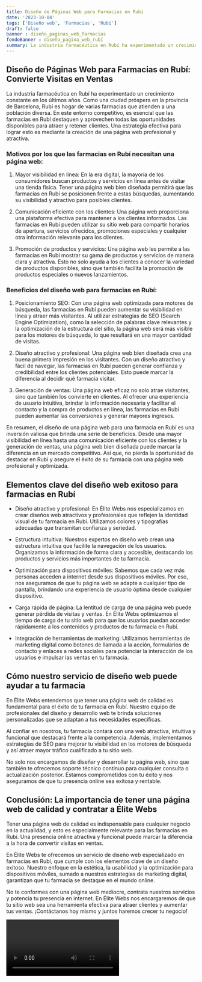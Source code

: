 ```yaml
---
title: Diseño de Páginas Web para Farmacias en Rubí
date: '2023-10-04'
tags: ['Diseño web', 'Farmacias', 'Rubí']
draft: false
banner : diseño_paginas_web_farmacias
fondoBanner : diseño_pagina_web_rubí
summary: La industria farmacéutica en Rubí ha experimentado un crecimiento constante en los últimos años. Como una ciudad próspera en la provincia de Barcelona, Rubí es hogar de varias farmacias que atienden a una población diversa. En este entorno competitivo, es esencial que las farmacias en Rubí destaquen y aprovechen todas las oportunidades disponibles para atraer y retener clientes. Una estrategia efectiva para lograr esto es mediante la creación de una página web profesional y atractiva.
---
```


## Diseño de Páginas Web para Farmacias en Rubí: Convierte Visitas en Ventas 

La industria farmacéutica en Rubí ha experimentado un crecimiento constante en los últimos años. Como una ciudad próspera en la provincia de Barcelona, Rubí es hogar de varias farmacias que atienden a una población diversa. En este entorno competitivo, es esencial que las farmacias en Rubí destaquen y aprovechen todas las oportunidades disponibles para atraer y retener clientes. Una estrategia efectiva para lograr esto es mediante la creación de una página web profesional y atractiva.

### Motivos por los que las farmacias en Rubí necesitan una página web:

1. Mayor visibilidad en línea: En la era digital, la mayoría de los consumidores buscan productos y servicios en línea antes de visitar una tienda física. Tener una página web bien diseñada permitirá que las farmacias en Rubí se posicionen frente a estas búsquedas, aumentando su visibilidad y atractivo para posibles clientes.

2. Comunicación eficiente con los clientes: Una página web proporciona una plataforma efectiva para mantener a los clientes informados. Las farmacias en Rubí pueden utilizar su sitio web para compartir horarios de apertura, servicios ofrecidos, promociones especiales y cualquier otra información relevante para los clientes.

3. Promoción de productos y servicios: Una página web les permite a las farmacias en Rubí mostrar su gama de productos y servicios de manera clara y atractiva. Esto no solo ayuda a los clientes a conocer la variedad de productos disponibles, sino que también facilita la promoción de productos especiales o nuevos lanzamientos.

### Beneficios del diseño web para farmacias en Rubí:

1. Posicionamiento SEO: Con una página web optimizada para motores de búsqueda, las farmacias en Rubí pueden aumentar su visibilidad en línea y atraer más visitantes. Al utilizar estrategias de SEO (Search Engine Optimization), como la selección de palabras clave relevantes y la optimización de la estructura del sitio, la página web será más visible para los motores de búsqueda, lo que resultará en una mayor cantidad de visitas.

2. Diseño atractivo y profesional: Una página web bien diseñada crea una buena primera impresión en los visitantes. Con un diseño atractivo y fácil de navegar, las farmacias en Rubí pueden generar confianza y credibilidad entre los clientes potenciales. Esto puede marcar la diferencia al decidir qué farmacia visitar.

3. Generación de ventas: Una página web eficaz no solo atrae visitantes, sino que también los convierte en clientes. Al ofrecer una experiencia de usuario intuitiva, brindar la información necesaria y facilitar el contacto y la compra de productos en línea, las farmacias en Rubí pueden aumentar las conversiones y generar mayores ingresos.

En resumen, el diseño de una página web para una farmacia en Rubí es una inversión valiosa que brinda una serie de beneficios. Desde una mayor visibilidad en línea hasta una comunicación eficiente con los clientes y la generación de ventas, una página web bien diseñada puede marcar la diferencia en un mercado competitivo. Así que, no pierda la oportunidad de destacar en Rubí y asegure el éxito de su farmacia con una página web profesional y optimizada.

<GifSeo />

<Cta />

## Elementos clave del diseño web exitoso para farmacias en Rubí

- Diseño atractivo y profesional: En Élite Webs nos especializamos en crear diseños web atractivos y profesionales que reflejen la identidad visual de tu farmacia en Rubí. Utilizamos colores y tipografías adecuadas que transmitan confianza y seriedad.

- Estructura intuitiva: Nuestros expertos en diseño web crean una estructura intuitiva que facilite la navegación de los usuarios. Organizamos la información de forma clara y accesible, destacando los productos y servicios más importantes de tu farmacia.

- Optimización para dispositivos móviles: Sabemos que cada vez más personas acceden a internet desde sus dispositivos móviles. Por eso, nos aseguramos de que tu página web se adapte a cualquier tipo de pantalla, brindando una experiencia de usuario óptima desde cualquier dispositivo.

- Carga rápida de página: La lentitud de carga de una página web puede generar pérdida de visitas y ventas. En Élite Webs optimizamos el tiempo de carga de tu sitio web para que los usuarios puedan acceder rápidamente a los contenidos y productos de tu farmacia en Rubí.

- Integración de herramientas de marketing: Utilizamos herramientas de marketing digital como botones de llamada a la acción, formularios de contacto y enlaces a redes sociales para potenciar la interacción de los usuarios e impulsar las ventas en tu farmacia.

## Cómo nuestro servicio de diseño web puede ayudar a tu farmacia

En Élite Webs entendemos que tener una página web de calidad es fundamental para el éxito de tu farmacia en Rubí. Nuestro equipo de profesionales del diseño y desarrollo web te brinda soluciones personalizadas que se adaptan a tus necesidades específicas.

Al confiar en nosotros, tu farmacia contará con una web atractiva, intuitiva y funcional que destacará frente a la competencia. Además, implementamos estrategias de SEO para mejorar tu visibilidad en los motores de búsqueda y así atraer mayor tráfico cualificado a tu sitio web.

No solo nos encargamos de diseñar y desarrollar tu página web, sino que también te ofrecemos soporte técnico continuo para cualquier consulta o actualización posterior. Estamos comprometidos con tu éxito y nos aseguramos de que tu presencia online sea exitosa y rentable.

## Conclusión: La importancia de tener una página web de calidad y contratar a Élite Webs

Tener una página web de calidad es indispensable para cualquier negocio en la actualidad, y esto es especialmente relevante para las farmacias en Rubí. Una presencia online atractiva y funcional puede marcar la diferencia a la hora de convertir visitas en ventas.

En Élite Webs te ofrecemos un servicio de diseño web especializado en farmacias en Rubí, que cumple con los elementos clave de un diseño exitoso. Nuestro enfoque en la estética, la usabilidad y la optimización para dispositivos móviles, sumado a nuestras estrategias de marketing digital, garantizan que tu farmacia se destaque en el mundo online.

No te conformes con una página web mediocre, contrata nuestros servicios y potencia tu presencia en internet. En Élite Webs nos encargaremos de que tu sitio web sea una herramienta efectiva para atraer clientes y aumentar tus ventas. ¡Contáctanos hoy mismo y juntos haremos crecer tu negocio!

<Video />

<CtaBot job='Farmacias' city='Rubí'/>

<Gmaps query='Rubí+españa+maps' />